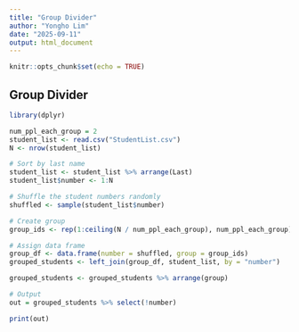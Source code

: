 ```yaml
---
title: "Group Divider"
author: "Yongho Lim"
date: "2025-09-11"
output: html_document
---
```


```r
knitr::opts_chunk$set(echo = TRUE)
```

## Group Divider

```r
library(dplyr)

num_ppl_each_group = 2
student_list <- read.csv("StudentList.csv")
N <- nrow(student_list)

# Sort by last name
student_list <- student_list %>% arrange(Last)
student_list$number <- 1:N

# Shuffle the student numbers randomly
shuffled <- sample(student_list$number)

# Create group
group_ids <- rep(1:ceiling(N / num_ppl_each_group), num_ppl_each_group)[1:N]

# Assign data frame
group_df <- data.frame(number = shuffled, group = group_ids)
grouped_students <- left_join(group_df, student_list, by = "number")

grouped_students <- grouped_students %>% arrange(group)

# Output
out = grouped_students %>% select(!number)

print(out)
```
